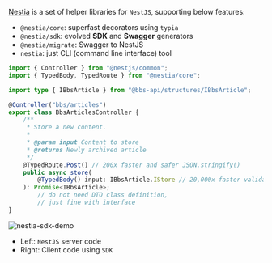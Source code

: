 [Nestia](https://nestia.io) is a set of helper libraries for `NestJS`, supporting below features:

  - `@nestia/core`: superfast decorators using `typia`
  - `@nestia/sdk`: evolved **SDK** and **Swagger** generators
  - `@nestia/migrate`: Swagger to NestJS
  - `nestia`: just CLI (command line interface) tool

```typescript copy showLineNumbers {14, 16}
import { Controller } from "@nestjs/common";
import { TypedBody, TypedRoute } from "@nestia/core";

import type { IBbsArticle } from "@bbs-api/structures/IBbsArticle";

@Controller("bbs/articles")
export class BbsArticlesController {
    /** 
     * Store a new content.
     * 
     * @param input Content to store
     * @returns Newly archived article
     */
    @TypedRoute.Post() // 200x faster and safer JSON.stringify()
    public async store(
        @TypedBody() input: IBbsArticle.IStore // 20,000x faster validator
    ): Promise<IBbsArticle>; 
        // do not need DTO class definition, 
        // just fine with interface
}
```

![nestia-sdk-demo](https://user-images.githubusercontent.com/13158709/215004990-368c589d-7101-404e-b81b-fbc936382f05.gif)

  - Left: `NestJS` server code
  - Right: Client code using `SDK`
